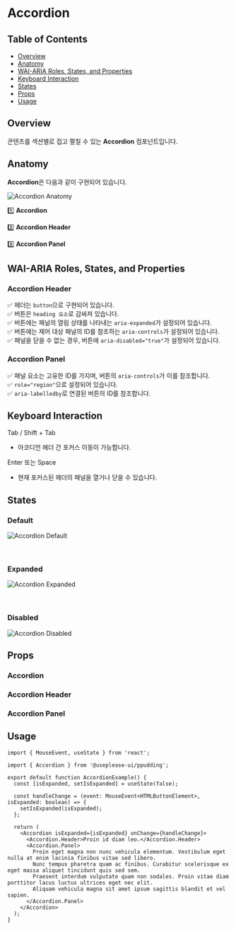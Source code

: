 


<Meta of={AccordionExampleStories} />

<style>
  {`
      #storybook-docs code {
        font-size: 14px !important;
        font-weight: 600;
      }

      #storybook-docs pre {
        font-size: 16px !important;
        font-weight: 500;
        background-color: #f7fafc !important;
      }

      #storybook-docs p,
      #storybook-docs li {
        font-size: 16px !important;
      }

      #storybook-docs a:hover {
        text-decoration: underline !important;
      }

      #storybook-docs h1 {
        margin-bottom: 40px !important;
      }

      #storybook-docs h2 {
        font-weight: 600 !important;
        margin-top: 60px !important;
      }

      #storybook-docs h2:first-of-type {
        margin-top: 0px !important;
      }

      #storybook-docs .img-container {
        padding: 10px !important;
        border-radius: 4px !important;
        box-shadow: rgba(0, 0, 0, 0.1) 0px 1px 3px 0px !important;
      }

      #storybook-docs .img-container b {
        margin-bottom: 20px !important;
      }

      #storybook-docs img {
        width: 748px !important;
        height: 400px !important;
        margin: 0 auto !important;
        object-fit: contain;
      }

      #storybook-docs .keyboard {
        width: max-content;
        border: 1px solid black;
        padding: 2px 8px;
        border-radius: 4px;
        box-shadow: 1px 1px 0px 0px black;
        font-weight: 600;
      }
  `}
</style>

# Accordion

## Table of Contents

- [Overview](#overview)
- [Anatomy](#anatomy)
- [WAI-ARIA Roles, States, and Properties](#wai-aria-roles-states-and-properties)
- [Keyboard Interaction](#keyboard-interaction)
- [States](#states)
- [Props](#props)
- [Usage](#usage)

## Overview

콘텐츠를 섹션별로 접고 펼칠 수 있는 **Accordion** 컴포넌트입니다.

## Anatomy

**Accordion**은 다음과 같이 구현되어 있습니다.

<div className="img-container">
  <img src={AnatomyImage} alt="Accordion Anatomy" />
</div>

1️⃣ **Accordion**

2️⃣ **Accordion Header**

3️⃣ **Accordion Panel**

## WAI-ARIA Roles, States, and Properties

### Accordion Header

✅ 헤더는 `button`으로 구현되어 있습니다.  
✅ 버튼은 `heading 요소`로 감싸져 있습니다.  
✅ 버튼에는 패널의 열림 상태를 나타내는 `aria-expanded`가 설정되어 있습니다.  
✅ 버튼에는 제어 대상 패널의 ID를 참조하는 `aria-controls`가 설정되어 있습니다.  
✅ 패널을 닫을 수 없는 경우, 버튼에 `aria-disabled="true"`가 설정되어 있습니다.

### Accordion Panel

✅ 패널 요소는 고유한 ID를 가지며, 버튼의 `aria-controls`가 이를 참조합니다.  
✅ `role="region"`으로 설정되어 있습니다.  
✅ `aria-labelledby`로 연결된 버튼의 ID를 참조합니다.

## Keyboard Interaction

<div className="keyboard">Tab / Shift + Tab</div>

- 아코디언 헤더 간 포커스 이동이 가능합니다.

<div className="keyboard">Enter 또는 Space</div>

- 현재 포커스된 헤더의 패널을 열거나 닫을 수 있습니다.

## States

<div className="img-container">
  <h3>Default</h3>
  <img src={DefaultImage} alt="Accordion Default" />
</div>
<br />
<br />
<div className="img-container">
  <h3>Expanded</h3>
  <img src={ExpandedImage} alt="Accordion Expanded" />
</div>
<br />
<br />
<div className="img-container">
  <h3>Disabled</h3>
  <img src={DisabledImage} alt="Accordion Disabled" />
</div>

## Props

### Accordion

<ArgTypes />

### Accordion Header

<ArgTypes of={AccordionHeaderStories} />

### Accordion Panel

<ArgTypes of={AccordionPanelStories} />

## Usage

```tsx
import { MouseEvent, useState } from 'react';

import { Accordion } from '@useplease-ui/ppudding';

export default function AccordionExample() {
  const [isExpanded, setIsExpanded] = useState(false);

  const handleChange = (event: MouseEvent<HTMLButtonElement>, isExpanded: boolean) => {
    setIsExpanded(isExpanded);
  };

  return (
    <Accordion isExpanded={isExpanded} onChange={handleChange}>
      <Accordion.Header>Proin id diam leo.</Accordion.Header>
      <Accordion.Panel>
        Proin eget magna non nunc vehicula elementum. Vestibulum eget nulla at enim lacinia finibus vitae sed libero.
        Nunc tempus pharetra quam ac finibus. Curabitur scelerisque ex eget massa aliquet tincidunt quis sed sem.
        Praesent interdum vulputate quam non sodales. Proin vitae diam porttitor lacus luctus ultrices eget nec elit.
        Aliquam vehicula magna sit amet ipsum sagittis blandit et vel sapien.
      </Accordion.Panel>
    </Accordion>
  );
}
```
